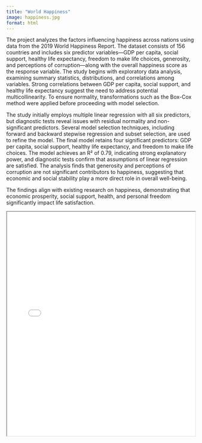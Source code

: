```yaml
---
title: "World Happiness"
image: happiness.jpg
format: html
---
```


The project analyzes the factors influencing happiness across nations using data from the 2019 World Happiness Report. The dataset consists of 156 countries and includes six predictor variables—GDP per capita, social support, healthy life expectancy, freedom to make life choices, generosity, and perceptions of corruption—along with the overall happiness score as the response variable. The study begins with exploratory data analysis, examining summary statistics, distributions, and correlations among variables. Strong correlations between GDP per capita, social support, and healthy life expectancy suggest the need to address potential multicollinearity. To ensure normality, transformations such as the Box-Cox method were applied before proceeding with model selection.

The study initially employs multiple linear regression with all six predictors, but diagnostic tests reveal issues with residual normality and non-significant predictors. Several model selection techniques, including forward and backward stepwise regression and subset selection, are used to refine the model. The final model retains four significant predictors: GDP per capita, social support, healthy life expectancy, and freedom to make life choices. The model achieves an R² of 0.79, indicating strong explanatory power, and diagnostic tests confirm that assumptions of linear regression are satisfied. The analysis finds that generosity and perceptions of corruption are not significant contributors to happiness, suggesting that economic and social stability play a more direct role in overall well-being.

The findings align with existing research on happiness, demonstrating that economic prosperity, social support, health, and personal freedom significantly impact life satisfaction.

<iframe src="Stats101A-Happiness-Report.pdf" width="100%" height="600px"></iframe>

